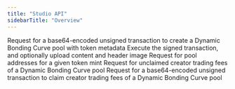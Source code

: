 ```yaml
---
title: "Studio API"
sidebarTitle: "Overview"
---
```


<CardGroup>
  <Card title="dbc-pool-create-tx" href="/api/studio-api/dbc-pool-create-tx" icon="file-lines" horizontal>
    Request for a base64-encoded unsigned transaction to create a Dynamic Bonding Curve pool with token metadata
  </Card>
  <Card title="dbc-pool-submit" href="/api/studio-api/dbc-pool-submit" icon="file-lines" horizontal>
    Execute the signed transaction, and optionally upload content and header image
  </Card>
  <Card title="dbc-pool-addresses-by-mint" href="/api/studio-api/dbc-pool-addresses-by-mint" icon="file-lines" horizontal>
    Request for pool addresses for a given token mint
  </Card>
  <Card title="dbc-fee" href="/api/studio-api/dbc-fee" icon="file-lines" horizontal>
    Request for unclaimed creator trading fees of a Dynamic Bonding Curve pool
  </Card>
  <Card title="dbc-fee-create-tx" href="/api/studio-api/dbc-fee-create-tx" icon="file-lines" horizontal>
    Request for a base64-encoded unsigned transaction to claim creator trading fees of a Dynamic Bonding Curve pool
  </Card>
</CardGroup>
